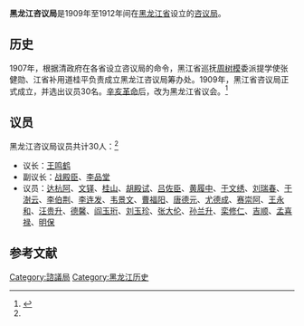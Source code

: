 '''黑龙江咨议局'''是1909年至1912年间在[[黑龙江省|黑龙江省]]设立的[[咨议局|咨议局]]。

== 历史 ==
1907年，根据清政府在各省设立咨议局的命令，黑江省巡抚[[周树模|周树模]]委派提学使张健勋、江省补用道桂平负责成立黑龙江咨议局筹办处。1909年，黑江省咨议局正式成立，并选出议员30名。[[辛亥革命|辛亥革命]]后，改为黑龙江省议会。<ref name=shi>{{cite book|title=1912-1931年黑龙江区域社会史研究|author=石方|year=2009|publisher=黑龙江人民出版社|pages=10-15}}</ref>

== 议员 ==
黑龙江咨议局议员共计30人：<ref name=shi />
* 议长：[[王鸣鹤|王鸣鹤]]
* 副议长：[[战殿臣|战殿臣]]、[[李品堂|李品堂]]
* 议员：[[达杭阿|达杭阿]]、[[文铎|文铎]]、[[桂山|桂山]]、[[胡殿试|胡殿试]]、[[吕佐臣|吕佐臣]]、[[黄履中|黄履中]]、[[于文绣|于文绣]]、[[刘瑞春|刘瑞春]]、[[于澍云|于澍云]]、[[李伯荆|李伯荆]]、[[李连发|李连发]]、[[韦景文|韦景文]]、[[曹福阳|曹福阳]]、[[唐德元|唐德元]]、[[尤德成|尤德成]]、[[赛崇阿|赛崇阿]]、[[王永和|王永和]]、[[汪贵升|汪贵升]]、[[德馨|德馨]]、[[阎玉珩|阎玉珩]]、[[刘玉珍|刘玉珍]]、[[张大伦|张大伦]]、[[孙兰升|孙兰升]]、[[栾修仁|栾修仁]]、[[吉顺|吉顺]]、[[孟喜禄|孟喜禄]]、[[明保|明保]]
== 参考文献 ==
{{reflist}}

{{資政院和諮議局}}

[[Category:諮議局|Category:諮議局]]
[[Category:黑龙江历史|Category:黑龙江历史]]